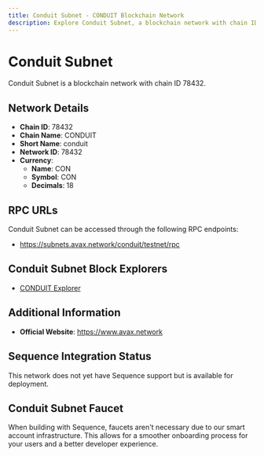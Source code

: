 ```yaml
--- 
title: Conduit Subnet - CONDUIT Blockchain Network
description: Explore Conduit Subnet, a blockchain network with chain ID 78432. Learn about its native currency, CON, and how to interact with the network.
---
```


# Conduit Subnet

Conduit Subnet is a blockchain network with chain ID 78432.

## Network Details

- **Chain ID**: 78432
- **Chain Name**: CONDUIT
- **Short Name**: conduit
- **Network ID**: 78432
- **Currency**: 
  - **Name**: CON
  - **Symbol**: CON
  - **Decimals**: 18

## RPC URLs

Conduit Subnet can be accessed through the following RPC endpoints:

- https://subnets.avax.network/conduit/testnet/rpc

## Conduit Subnet Block Explorers

- [CONDUIT Explorer](https://subnets-test.avax.network/conduit)

## Additional Information

- **Official Website**: https://www.avax.network

## Sequence Integration Status

This network does not yet have Sequence support but is available for deployment.

## Conduit Subnet Faucet

When building with Sequence, faucets aren't necessary due to our smart account infrastructure. This allows for a smoother onboarding process for your users and a better developer experience.
